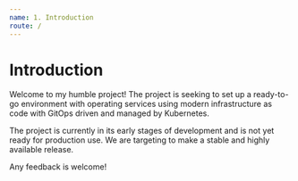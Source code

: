 ```yaml
---
name: 1. Introduction
route: /
---
```


# Introduction

Welcome to my humble project! The project is seeking to set up a ready-to-go environment with operating services using modern infrastructure as code with GitOps driven and managed by Kubernetes. 

The project is currently in its early stages of development and is not yet ready for production use. We are targeting to make a stable and highly available release.

Any feedback is welcome!
